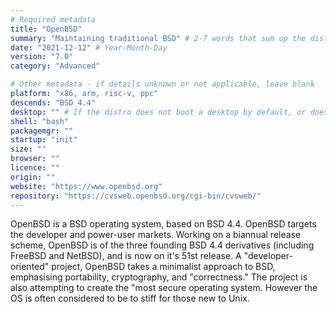 ```yaml
---
# Required metadata
title: "OpenBSD"
summary: "Maintaining traditional BSD" # 2-7 words that sum up the distribution
date: "2021-12-12" # Year-Month-Day
version: "7.0"
category: "Advanced"

# Other metadata - if details unknown or not applicable, leave blank
platform: "x86, arm, risc-v, ppc"
descends: "BSD 4.4"
desktop: "" # If the distro does not boot a desktop by default, or doesn't ship one, leave 'desktop' blank
shell: "bash"
packagemgr: ""
startup: "init"
size: ""
browser: ""
licence: ""
origin: ""
website: "https://www.openbsd.org"
repository: "https://cvsweb.openbsd.org/cgi-bin/cvsweb/"
---
```


OpenBSD is a BSD operating system, based on BSD 4.4. OpenBSD targets the developer and power-user markets. Working on a biannual release scheme, OpenBSD is of the three founding BSD 4.4 derivatives (including FreeBSD and NetBSD), and is now on it's 51st release. A "developer-oriented" project, OpenBSD takes a minimalist approach to BSD, emphasising portability, cryptography, and "correctness." The project is also attempting to create the "most secure operating system. However the OS is often considered to be to stiff for those new to Unix.
